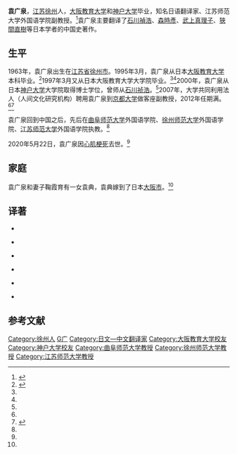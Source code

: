 {{otheruses|袁广泉}}
{{Infobox person
| 姓名       = 袁广泉
| 图像       = 
| 图像说明   = 
| 英文名     = 
| 字         = 
| 号         = 
| 本名       = 
| 出生名     = 
| 出生日期   = 1963年
| 出生地点   = {{PRC}}[[山东省|山东省]][[枣庄市|枣庄市]]
| 逝世日期   = {{death year and age|2020|1963}}
| 逝世地点   = {{PRC}}江苏省徐州市
| 死因       = 
| 墓地       = 
| 墓地坐标   = <!-- {{coord|LAT|LONG|type:landmark|display=inline}} -->
| 纪念建筑   = 
| 别名       = 
| 民族       = 汉族
| 母校       = [[大阪教育大学|大阪教育大学]]<br>[[神户大学|神户大学]]
| 职业       = 翻译家、教授、历史学家
| 组织       = 江苏师范大学外国语学院
| 机构       = 
| 知名原因   = 
| 研究领域   = 民国史
| 知名作品   = 
| 政党       = 
| 配偶       = 鞠霞<!-- {{Marriage|姓名|结婚年|离婚年}} -->
| 伴侣       = 
| 儿女       = 袁典（女）
| 父母       = 
| 亲属       = 
| 获奖       = 
| 网站       = <!-- {{URL|example.com}} -->
| 受影响于   = 
| 影响于     = 
| 签名       = 
| 签名替代   = 
| 脚注       = 
}}
'''袁广泉'''{{BD|1963年||2020年|5月22日|catIdx=Yuan袁广泉}}，[[江苏省|江苏]][[徐州市|徐州]]人，[[大阪教育大学|大阪教育大学]]和[[神户大学|神户大学]]毕业，知名日语翻译家、江苏师范大学外国语学院副教授。<ref name="bee">{{cite news |author1=袁典 |title=袁典：怀念我的父亲 |url=https://www.thepaper.cn/newsDetail_forward_7849337 |accessdate=2020-07-11 |work=澎湃新闻 |date=2020-06-22 |archive-date=2020-07-13 |archive-url=https://web.archive.org/web/20200713162312/https://www.thepaper.cn/newsDetail_forward_7849337 |dead-url=no }}</ref>袁广泉主要翻译了[[石川禎浩|石川禎浩]]、[[森時彥|森時彥]]、[[武上真理子|武上真理子]]、[[狹間直樹|狹間直樹]]等日本学者的中国史著作。

==生平==
1963年，袁广泉出生在[[江苏省|江苏省]][[徐州市|徐州市]]。1995年3月，袁广泉从日本[[大阪教育大学|大阪教育大学]]本科毕业。<ref name="cat">{{cite news |author1=张玉 |title=江苏师大副教授袁广泉逝世 曾翻译多本日本学者著作 |url=https://news.sina.com.cn/c/2020-05-24/doc-iirczymk3347726.shtml |accessdate=2020-07-11 |work=新浪 |date=2020-05-24 |archive-date=2020-07-11 |archive-url=https://web.archive.org/web/20200711051343/https://news.sina.com.cn/c/2020-05-24/doc-iirczymk3347726.shtml |dead-url=no }}</ref>1997年3月又从日本大阪教育大学大学院毕业。<ref name="cat"/><ref name="keeps"/>2000年，袁广泉从日本[[神户大学|神户大学]]大学院取得博士学位，曾师从[[石川祯浩|石川祯浩]]。<ref name="cat"/>2007年，大学共同利用法人（人间文化研究机构）聘用袁广泉到[[京都大学|京都大学]]做客座副教授，2012年任期满。<ref name="bee"/><ref name="keeps">{{cite news |author1=石川祯浩 |title=石川祯浩 风骨铮铮的翻译生涯——追忆袁广泉先生 |url=https://www.thepaper.cn/newsDetail_forward_7798802 |accessdate=2020-07-11 |work=澎湃新闻 |date=2020-06-22 |archive-date=2020-07-11 |archive-url=https://web.archive.org/web/20200711045843/https://www.thepaper.cn/newsDetail_forward_7798802 |dead-url=no }}</ref>

袁广泉回到中国之后，先后在[[曲阜师范大学|曲阜师范大学]]外国语学院、[[徐州师范大学|徐州师范大学]]外国语学院、[[江苏师范大学|江苏师范大学]]外国语学院执教。<ref name="cat"/>

2020年5月22日，袁广泉因[[心肌梗死|心肌梗死]]去世。<ref name="bee"/>

==家庭==
袁广泉和妻子鞠霞育有一女袁典，袁典嫁到了日本[[大阪市|大阪市]]。<ref name="keeps"/>

==译著==
*{{cite book||author1=石川祯浩|title=《二十世纪中国的社会与文化》|year=2000|publisher=社会科学文献出版社|location=北京市|pages=|isbn=9787509742693|authorlink=石川禎浩}}

*{{cite book ||author1=石川祯浩 |title=《中国近代历史的表与里》 |year=2015 |publisher=北京大学出版社 |location=北京市 |pages= |isbn=9787301259726}}

*{{cite book ||author1=[[森川裕貫|森川裕貫]] |title=《政论家的矜持：章士钊、张东荪政治思想研究》 |year=2017 |publisher=社会科学文献出版社 |location=北京市 |pages= |isbn=9787520101004}}

*{{cite book ||author1=[[菊池一隆|菊池一隆]]  |title=《中国抗日军事史（1937-1945）》 |year=2011 |publisher=社会科学文献出版社 |location=北京市 |pages= |isbn=9787509723265}}

*{{cite book ||author1=武上真理子  |title=《孙中山与“科学的时代”》 |year=2016 |publisher=社会科学文献出版社 |location=北京市 |pages= |isbn=9787509796689}}

*{{cite book ||author1=森时彦 |title=《中国近代棉纺织业史研究》 |year=2010 |publisher=社会科学文献出版社 |location=北京市 |pages= |isbn=9787509712221}}

==参考文献==
{{reflist}}

{{Authority control}}

{{DEFAULTSORT:Yuan袁广泉}}
[[Category:徐州人|Category:徐州人]]
[[Category:袁姓|G广]]
[[Category:日文—中文翻译家|Category:日文—中文翻译家]]
[[Category:大阪教育大学校友|Category:大阪教育大学校友]]
[[Category:神户大学校友|Category:神户大学校友]]
[[Category:曲阜师范大学教授|Category:曲阜师范大学教授]]
[[Category:徐州师范大学教授|Category:徐州师范大学教授]]
[[Category:江苏师范大学教授|Category:江苏师范大学教授]]